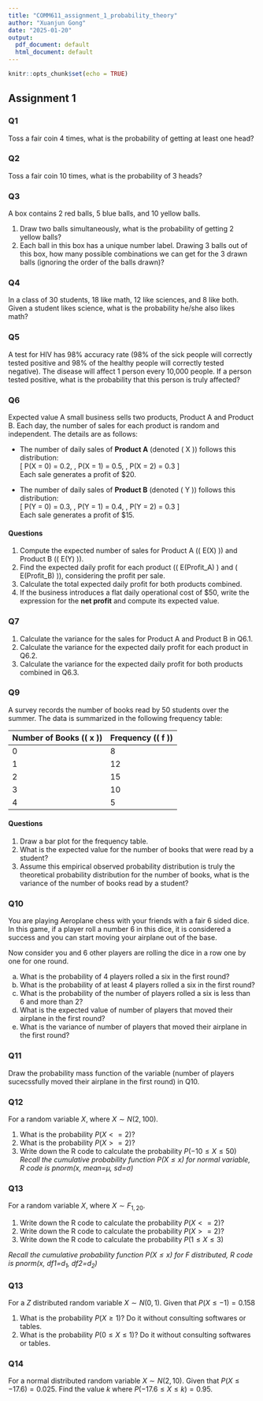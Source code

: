 ```yaml
---
title: "COMM611_assignment_1_probability_theory"
author: "Xuanjun Gong"
date: "2025-01-20"
output:
  pdf_document: default
  html_document: default
---
```


```r
knitr::opts_chunk$set(echo = TRUE)
```


## Assignment 1

### Q1
Toss a fair coin 4 times, what is the probability of getting at least one head?

### Q2
Toss a fair coin 10 times, what is the probability of 3 heads?

### Q3
A box contains 2 red balls, 5 blue balls, and 10 yellow balls. 

1. Draw two balls simultaneously, what is the probability of getting 2 yellow balls?
2. Each ball in this box has a unique number label. Drawing 3 balls out of this box, how many possible combinations we can get for the 3 drawn balls (ignoring the order of the balls drawn)?

### Q4
In a class of 30 students, 18 like math, 12 like sciences, and 8 like both. Given a student likes science, what is the probability he/she also likes math?

### Q5
A test for HIV has 98% accuracy rate (98% of the sick people will correctly tested positive and 98% of the healthy people will correctly tested negative). The disease will affect 1 person every 10,000 people. If a person tested positive, what is the probability that this person is truly affected? 

### Q6
Expected value
A small business sells two products, Product A and Product B. Each day, the number of sales for each product is random and independent. The details are as follows:  

- The number of daily sales of **Product A** (denoted \( X \)) follows this distribution:  
  \[
  P(X = 0) = 0.2, \, P(X = 1) = 0.5, \, P(X = 2) = 0.3
  \]  
  Each sale generates a profit of \$20.  

- The number of daily sales of **Product B** (denoted \( Y \)) follows this distribution:  
  \[
  P(Y = 0) = 0.3, \, P(Y = 1) = 0.4, \, P(Y = 2) = 0.3
  \]  
  Each sale generates a profit of \$15.  

#### Questions  

1. Compute the expected number of sales for Product A (\( E(X) \)) and Product B (\( E(Y) \)).  
2. Find the expected daily profit for each product (\( E(Profit_A) \) and \( E(Profit_B) \)), considering the profit per sale.  
3. Calculate the total expected daily profit for both products combined.  
4. If the business introduces a flat daily operational cost of \$50, write the expression for the **net profit** and compute its expected value.  

### Q7
1. Calculate the variance for the sales for Product A and Product B in Q6.1.
2. Calculate the variance for the expected daily profit for each product in Q6.2. 
3. Calculate the variance for the expected daily profit for both products combined in Q6.3.

### Q9
A survey records the number of books read by 50 students over the summer. The data is summarized in the following frequency table:

| Number of Books (\( x \)) | Frequency (\( f \)) |
|---------------------------|---------------------|
| 0                         | 8                   |
| 1                         | 12                  |
| 2                         | 15                  |
| 3                         | 10                  |
| 4                         | 5                   |

#### Questions  
1. Draw a bar plot for the frequency table. 
2. What is the expected value for the number of books that were read by a student?
3. Assume this empirical observed probability distribution is truly the theoretical probability distribution for the number of books, what is the variance of the number of books read by a student?

### Q10
You are playing Aeroplane chess with your friends with a fair 6 sided dice. In this game, if a player roll a number 6 in this dice, it is considered a success and you can start moving your airplane out of the base. 

Now consider you and 6 other players are rolling the dice in a row one by one for one round. 

a. What is the probability of 4 players rolled a six in the first round?
b. What is the probability of at least 4 players rolled a six in the first round? 
c. What is the probability of the number of players rolled a six is less than 6 and more than 2?
d. What is the expected value of number of players that moved their airplane in the first round?
e. What is the variance of number of players that moved their airplane in the first round?

### Q11
Draw the probability mass function of the variable (number of players sucecssfully moved their airplane in the first round) in Q10. 

### Q12
For a random variable $X$, where $X \sim N(2, 100)$.

1. What is the probability $P(X<=2)$?
2. What is the probability $P(X>=2)$?
3. Write down the R code to calculate the probability $P(-10\le X\le 50)$
*Recall the cumulative probability function $P(X\le x)$ for normal variable, R code is pnorm(x, mean=$\mu$, sd=$\sigma$)*

### Q13
For a random variable $X$, where $X \sim F_{1, 20}$.

1. Write down the R code to calculate the probability $P(X<=2)$?
2. Write down the R code to calculate the probability $P(X>=2)$?
3. Write down the R code to calculate the probability $P(1\le X\le 3)$

*Recall the cumulative probability function $P(X\le x)$ for F distributed, R code is pnorm(x, df1=$d_1$, df2=$d_2$)*


### Q13
For a $Z$ distributed random variable $X \sim N(0, 1)$. Given that $P(X\le -1) = 0.158$

1. What is the probability $P(X\ge1)$? Do it without consulting softwares or tables. 
2. What is the probability $P(0\le X\le 1)$? Do it without consulting softwares or tables. 

### Q14
For a normal distributed random variable $X \sim N(2, 10)$. Given that $P(X\le -17.6) = 0.025$. Find the value $k$ where $P(-17.6\le X\le k) = 0.95$.

